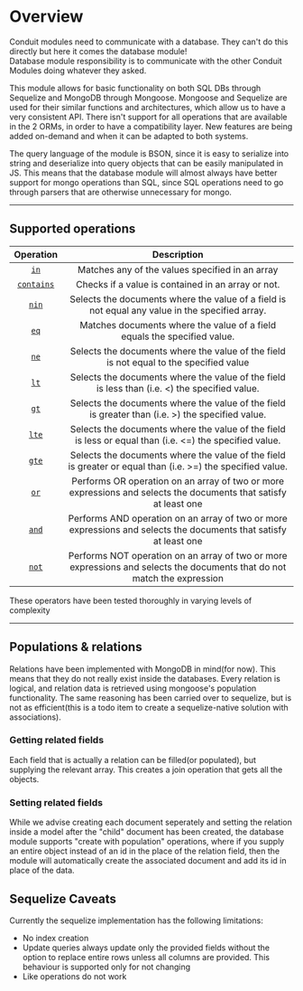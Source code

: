 # Overview

Conduit modules need to communicate with a database. They can't do this directly but here it comes the database module!<br />
Database module responsibility is to communicate with the other Conduit Modules doing whatever they asked.<br />

This module allows for basic functionality on both SQL DBs through Sequelize and MongoDB through Mongoose.
Mongoose and Sequelize are used for their similar functions and architectures,
which allow us to have a very consistent API. There isn't support for all operations
that are available in the 2 ORMs, in order to have a compatibility layer. New features
are being added on-demand and when it can be adapted to both systems.

The query language of the module is BSON, since it is easy to serialize into string and deserialize into
query objects that can be easily manipulated in JS. This means that the database module will almost always have
better support for mongo operations than SQL, since SQL operations need to go through parsers that are otherwise
unnecessary for mongo.

------------------------------------------------------------------------------------------------------------------------------------------------

## Supported operations

|  Operation                                        | Description                                                                                     |
| :------------:                                    | :---------------------------------------------------------------------------------------------: |
| [```in```](./queries#in)              | Matches any of the values specified in an array                                                 |
| [```contains```](./queries#contains)  | Checks if a value is contained in an array or not.                                                           |
| [```nin```](./queries/#nin)            | Selects the documents where the value of a field is not equal any value in the specified array.              |
| [```eq```](./queries#eq)             | Matches documents where the value of a field equals the specified value.                                     |
| [```ne```](./queries#ne)             | Selects the documents where the value of the field is not equal to the specified value                       |
| [```lt```](./queries#lt)             | Selects the documents where the value of the field is less than (i.e. <) the specified value.                |
| [```gt```](./queries#gt)             | Selects the documents where the value of the field is greater than (i.e. >) the specified value.             |
| [```lte```](./queries#lte)            | Selects the documents where the value of the field is less or equal than (i.e. <=) the specified value.      |
| [```gte```](./queries#gte)            | Selects the documents where the value of the field is greater or equal than (i.e. >=) the specified value.   |
| [```or```](./queries#or)             | Performs OR operation on an array of two or more expressions and selects the documents that satisfy at least one  |
| [```and```](./queries#and)             | Performs AND operation on an array of two or more expressions and selects the documents that satisfy at least one  |
| [```not```](./queries#not)             | Performs NOT operation on an array of two or more expressions and selects the documents that do not match the expression |

These operators have been tested thoroughly in varying levels of complexity

--------------------------------------------------------------------------------------------------------------------------------------------------

## Populations & relations

Relations have been implemented with MongoDB in mind(for now). This means that they do not really exist inside the databases.
Every relation is logical, and relation data is retrieved using mongoose's population functionality. The same reasoning has been
carried over to sequelize, but is not as efficient(this is a todo item to create a sequelize-native solution with associations).

### Getting related fields

Each field that is actually a relation can be filled(or populated), but supplying the relevant array. This creates a
join operation that gets all the objects.

### Setting related fields

While we advise creating each document seperately and setting the relation inside a model after the "child" document
has been created, the database module supports "create with population" operations, where if you supply an entire object
instead of an id in the place of the relation field, then the module will automatically create the associated document and
add its id in place of the data.

## Sequelize Caveats
Currently the sequelize implementation has the following limitations:
- No index creation
- Update queries always update only the provided fields without the option to replace entire rows unless all columns are provided.
This behaviour is supported only for not changing
- Like operations do not work